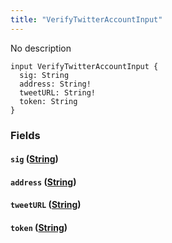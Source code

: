 ```yaml
---
title: "VerifyTwitterAccountInput"
---
```


No description

```
input VerifyTwitterAccountInput {
  sig: String
  address: String!
  tweetURL: String!
  token: String
}

```

### Fields[](#fields "Direct link to heading")

#### `sig` ([String](/developer/graphql-api/references/scalars/string))[](#sig-string "Direct link to heading")

#### `address` ([String](/developer/graphql-api/references/scalars/string))[](#address-string "Direct link to heading")

#### `tweetURL` ([String](/developer/graphql-api/references/scalars/string))[](#tweeturl-string "Direct link to heading")

#### `token` ([String](/developer/graphql-api/references/scalars/string))[](#token-string "Direct link to heading")